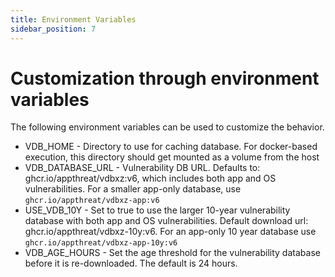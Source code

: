 ```yaml
---
title: Environment Variables
sidebar_position: 7
---
```

# Customization through environment variables

The following environment variables can be used to customize the behavior.

-   VDB_HOME - Directory to use for caching database. For docker-based execution, this directory should get mounted as a volume from the host
-   VDB_DATABASE_URL - Vulnerability DB URL. Defaults to: ghcr.io/appthreat/vdbxz:v6, which includes both app and OS vulnerabilities. For a smaller app-only database, use `ghcr.io/appthreat/vdbxz-app:v6`
-   USE_VDB_10Y - Set to true to use the larger 10-year vulnerability database with both app and OS vulnerabilities. Default download url: ghcr.io/appthreat/vdbxz-10y:v6. For an app-only 10 year database use `ghcr.io/appthreat/vdbxz-app-10y:v6`
-   VDB_AGE_HOURS - Set the age threshold for the vulnerability database before it is re-downloaded. The default is 24 hours.
